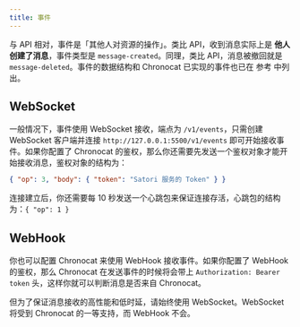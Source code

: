 ```yaml
---
title: 事件
---
```



<AreaDevelop />

与 API 相对，事件是「其他人对资源的操作」。类比 API，收到消息实际上是 **他人创建了消息**，事件类型是 `message-created`。同理，类比
API，消息被撤回就是 `message-deleted`。事件的数据结构和 Chronocat 已实现的事件也已在 参考 中列出。

## WebSocket

一般情况下，事件使用 WebSocket 接收，端点为 `/v1/events`，只需创建 WebSocket 客户端并连接 `http://127.0.0.1:5500/v1/events`
即可开始接收事件。如果你配置了 Chronocat 的鉴权，那么你还需要先发送一个鉴权对象才能开始接收消息，鉴权对象的结构为：

```json
{ "op": 3, "body": { "token": "Satori 服务的 Token" } }
```

连接建立后，你还需要每 10 秒发送一个心跳包来保证连接存活，心跳包的结构为：`{ "op": 1 }`

## WebHook

你也可以配置 Chronocat 来使用 WebHook 接收事件。如果你配置了 WebHook 的鉴权，那么 Chronocat
在发送事件的时候将会带上 `Authorization: Bearer token` 头，这样你就可以判断消息是否来自 Chronocat。

但为了保证消息接收的高性能和低时延，请始终使用 WebSocket。WebSocket 将受到 Chronocat 的一等支持，而 WebHook 不会。

